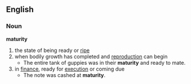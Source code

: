 == English ==
=== Noun ===
'''maturity'''
# the state of being ready or [[ripe]]
# when bodily growth has completed and [[reproduction]] can begin
#* The entire tank of guppies was in their '''maturity''' and ready to mate.
# in [[finance]], ready for [[execution]] or coming due
#* The note was cashed at '''maturity'''.